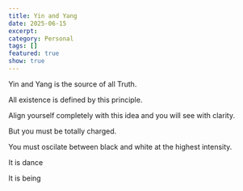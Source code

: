 ```yaml
---
title: Yin and Yang
date: 2025-06-15
excerpt: 
category: Personal
tags: []
featured: true
show: true
---
```


Yin and Yang is the source of all Truth. 

All existence is defined by this principle.

Align yourself completely with this idea and you will see with clarity.

But you must be totally charged.

You must oscilate between black and white at the highest intensity.

It is dance

It is being
